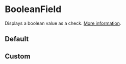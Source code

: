

<Meta of={BooleanFieldStories}/>

# BooleanField

Displays a boolean value as a check. [More information](https://marmelab.com/react-admin/BooleanField.html).


## Default

<Story of={BooleanFieldStories.Default}/>


## Custom

<Story of={BooleanFieldStories.Custom}/>
<Controls of={BooleanFieldStories.Custom}/>